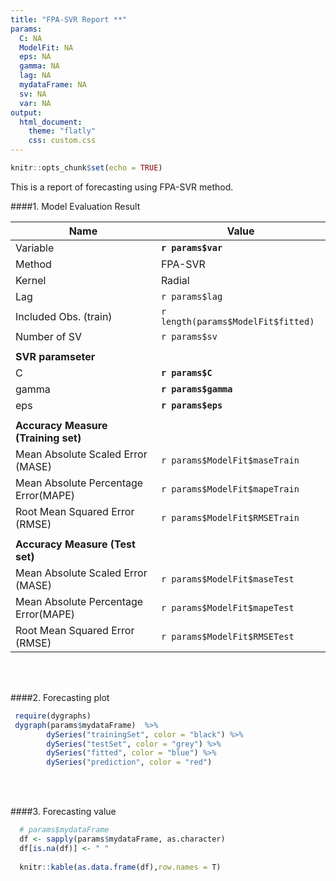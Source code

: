 ```yaml
---
title: "FPA-SVR Report **"
params:
  C: NA
  ModelFit: NA
  eps: NA
  gamma: NA
  lag: NA
  mydataFrame: NA
  sv: NA
  var: NA
output:
  html_document:
    theme: "flatly"
    css: custom.css
---
```






```r
knitr::opts_chunk$set(echo = TRUE)
```



This is a report of forecasting using FPA-SVR method.


####1. Model Evaluation Result

Name           | Value
---------------|---------------
Variable       | <b>`r params$var`</b>
Method         | FPA-SVR
Kernel         | Radial
Lag            | `r params$lag`
Included Obs. (train)  | `r length(params$ModelFit$fitted)`
Number of SV   | `r params$sv`
| | |
<b>SVR paramseter</b> | |
C              | <b>`r params$C`</b>
gamma          | <b>`r params$gamma`</b>
eps            | <b>`r params$eps`</b>
| | |
<b>Accuracy Measure (Training set)</b> | |
Mean Absolute Scaled Error (MASE) | `r params$ModelFit$maseTrain`
Mean Absolute Percentage Error(MAPE) | `r params$ModelFit$mapeTrain`
Root Mean Squared Error (RMSE) | `r params$ModelFit$RMSETrain`
| | |
<b>Accuracy Measure (Test set)</b> | |
Mean Absolute Scaled Error (MASE) | `r params$ModelFit$maseTest`
Mean Absolute Percentage Error(MAPE) | `r params$ModelFit$mapeTest`
Root Mean Squared Error (RMSE) | `r params$ModelFit$RMSETest`

\pagebreak
<br>
<br>


####2. Forecasting plot
```r
 require(dygraphs)
 dygraph(params$mydataFrame)  %>%
        dySeries("trainingSet", color = "black") %>%
        dySeries("testSet", color = "grey") %>%
        dySeries("fitted", color = "blue") %>%
        dySeries("prediction", color = "red") 
```

<br></br>

####3. Forecasting value
```r
  # params$mydataFrame 
  df <- sapply(params$mydataFrame, as.character)
  df[is.na(df)] <- " "
  
  knitr::kable(as.data.frame(df),row.names = T)
```
